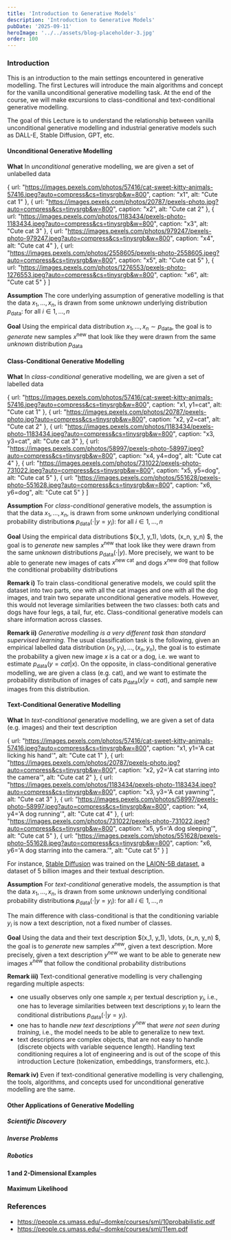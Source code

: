 ```yaml
---
title: 'Introduction to Generative Models'
description: 'Introduction to Generative Models'
pubDate: '2025-09-11'
heroImage: '../../assets/blog-placeholder-3.jpg'
order: 100
---
```




### Introduction

This is an introduction to the main settings encountered in generative modelling. The first Lectures will introduce the main algorithms and concept for the vanilla unconditional generative modelling task.
At the end of the course, we will make excursions to class-conditional and text-conditional generative modelling.

The goal of this Lecture is to understand the relationship between vanilla unconditional generative modelling and industrial generative models such as DALL-E, Stable Diffusion, GPT, etc.


#### Unconditional Generative Modelling

**What** In *unconditional* generative modelling, we are given a set of unlabelled data

<T block v='text("Data: ") underbrace({x_1, x_2, x_3,dots, x_n}, n "observations") in bb(R)^d .' />

  {
    url: "https://images.pexels.com/photos/57416/cat-sweet-kitty-animals-57416.jpeg?auto=compress&cs=tinysrgb&w=800",
    caption: "x1",
    alt: "Cute cat 1"
  },
  {
    url: "https://images.pexels.com/photos/20787/pexels-photo.jpg?auto=compress&cs=tinysrgb&w=800",
    caption: "x2",
    alt: "Cute cat 2"
  },
  {
    url: "https://images.pexels.com/photos/1183434/pexels-photo-1183434.jpeg?auto=compress&cs=tinysrgb&w=800",
    caption: "x3",
    alt: "Cute cat 3"
  },
  {
    url: "https://images.pexels.com/photos/979247/pexels-photo-979247.jpeg?auto=compress&cs=tinysrgb&w=800",
    caption: "x4",
    alt: "Cute cat 4"
  },
  {
    url: "https://images.pexels.com/photos/2558605/pexels-photo-2558605.jpeg?auto=compress&cs=tinysrgb&w=800",
    caption: "x5",
    alt: "Cute cat 5"
  },
  {
    url: "https://images.pexels.com/photos/1276553/pexels-photo-1276553.jpeg?auto=compress&cs=tinysrgb&w=800",
    caption: "x6",
    alt: "Cute cat 5"
  }
]

<TypicalGallery data={catGallery} caption="A dataset of cat photos (source, Pexels.com)." />



**Assumption** The core underlying assumption of generative modelling is that the data $x_1, \dots, x_n$, is drawn from some *unknown* underlying distribution $p_{\mathrm{data}}$: for all $i \in 1, \dots, n$

<T block v='x_i ~ underbrace(p_"data", "unknown") .' />

**Goal** Using the empirical data distribution $x_1, \dots, x_n \sim p_{\mathrm{data}}$, the goal is to *generate* new samples $x^{\text{new}}$ that look like they were drawn from the same *unknown* distribution $p_{\mathrm{data}}$


<T block v='x^"new" ~ p_"data" .' />


#### Class-Conditional Generative Modelling

**What** In *class-conditional* generative modelling, we are given a set of labelled data

<T block v='text("Data: ") underbrace({(x_1, y_1),dots, (x_n, y_n)}, n "labelled observations") in bb(R)^d times bb(R) .' />


  {
    url: "https://images.pexels.com/photos/57416/cat-sweet-kitty-animals-57416.jpeg?auto=compress&cs=tinysrgb&w=800",
    caption: "x1, y1=cat",
    alt: "Cute cat 1"
  },
  {
    url: "https://images.pexels.com/photos/20787/pexels-photo.jpg?auto=compress&cs=tinysrgb&w=800",
    caption: "x2, y2=cat",
    alt: "Cute cat 2"
  },
  {
    url: "https://images.pexels.com/photos/1183434/pexels-photo-1183434.jpeg?auto=compress&cs=tinysrgb&w=800",
    caption: "x3, y3=cat",
    alt: "Cute cat 3"
  },
  {
    url: "https://images.pexels.com/photos/58997/pexels-photo-58997.jpeg?auto=compress&cs=tinysrgb&w=800",
    caption: "x4, y4=dog",
    alt: "Cute cat 4"
  },
  {
    url: "https://images.pexels.com/photos/731022/pexels-photo-731022.jpeg?auto=compress&cs=tinysrgb&w=800",
    caption: "x5, y5=dog",
    alt: "Cute cat 5"
  },
  {
    url: "https://images.pexels.com/photos/551628/pexels-photo-551628.jpeg?auto=compress&cs=tinysrgb&w=800",
    caption: "x6, y6=dog",
    alt: "Cute cat 5"
  }
]

<TypicalGallery data={catDogGallery} caption="A labelled dataset of cat and dog photos (source, Pexels.com)." />



**Assumption** For *class-conditional* generative models, the assumption is that the data $x_1, \dots, x_n$, is drawn from some *unknown* underlying conditional probability distribution**s** $p_{\mathrm{data}}( \cdot | y = y_i)$: for all $i \in 1, \dots, n$

<T block v='x_i ~ underbrace(p_"data" (dot | y = y_i), "unknown"), y_i in {"cat", "dog"}.' />

**Goal** Using the empirical data distributions $(x_1, y_1), \dots, (x_n, y_n) $, the goal is to *generate* new samples $x^{\text{new}}$ that look like they were drawn from the same *unknown* distributions $p_{\mathrm{data}}(\cdot | y)$. More precisely, we want to be able to generate new images of cats $x^{\text{new cat}}$ and dogs $x^{\text{new dog}}$ that follow the conditional probability distributions


<T block v='x^"new cat" ~ p_"data" (dot | y="cat") ,' />
<T block v='x^"new dog" ~ p_"data" (dot | y="dog") .' />

**Remark i)**
To train class-conditional generative models, we could split the dataset into two parts, one with all the cat images and one with all the dog images, and train two separate unconditional generative models. However, this would not leverage similarities between the two classes: both cats and dogs have four legs, a tail, fur, etc. Class-conditional generative models can share information across classes.

**Remark ii)**
*Generative modelling is a very different task than standard supervised learning*. The usual classification task is the following, given an empirical labelled data distribution $(x_1, y_1), \dots, (x_n, y_n)$, the goal is to estimate the probability a given new image $x$ is a cat or a dog, i.e. we want to estimate $p_{\mathrm{data}}(y = cat | x)$.
On the opposite, in class-conditional generative modelling, we are given a class (e.g. cat), and we want to estimate the probability distribution of images of cats $p_{\mathrm{data}}(x | y = cat)$, and sample new images from this distribution.

#### Text-Conditional Generative Modelling

**What** In *text-conditional* generative modelling, we are given a set of data (e.g. images) and their text description

<T block v='text("Data: ") underbrace({(x_1, y_1),dots, (x_n, y_n)}, n "images" x_i "and their text description " y_i)  .' />


  {
    url: "https://images.pexels.com/photos/57416/cat-sweet-kitty-animals-57416.jpeg?auto=compress&cs=tinysrgb&w=800",
    caption: "x1, y1='A cat licking his hand'",
    alt: "Cute cat 1"
  },
  {
    url: "https://images.pexels.com/photos/20787/pexels-photo.jpg?auto=compress&cs=tinysrgb&w=800",
    caption: "x2, y2='A cat starring into the camera'",
    alt: "Cute cat 2"
  },
  {
    url: "https://images.pexels.com/photos/1183434/pexels-photo-1183434.jpeg?auto=compress&cs=tinysrgb&w=800",
    caption: "x3, y3='A cat yawning'",
    alt: "Cute cat 3"
  },
  {
    url: "https://images.pexels.com/photos/58997/pexels-photo-58997.jpeg?auto=compress&cs=tinysrgb&w=800",
    caption: "x4, y4='A dog running'",
    alt: "Cute cat 4"
  },
  {
    url: "https://images.pexels.com/photos/731022/pexels-photo-731022.jpeg?auto=compress&cs=tinysrgb&w=800",
    caption: "x5, y5='A dog sleeping'",
    alt: "Cute cat 5"
  },
  {
    url: "https://images.pexels.com/photos/551628/pexels-photo-551628.jpeg?auto=compress&cs=tinysrgb&w=800",
    caption: "x6, y6='A dog starring into the camera.'",
    alt: "Cute cat 5"
  }
]

<TypicalGallery data={catDogTextGallery} caption="A dataset of cat and dog photos, and their text description (source, Pexels.com)." />


For instance, [Stable Diffusion](https://stabledifffusion.com/) was trained on the [LAION-5B dataset](https://laion.ai/blog/laion-5b/), a dataset of 5 billion images and their textual description.

**Assumption** For *text-conditional* generative models, the assumption is that the data $x_1, \dots, x_n$, is drawn from some *unknown* underlying conditional probability distribution**s** $p_{\mathrm{data}}( \cdot | y = y_i)$: for all $i \in 1, \dots, n$

<T block v='x_i ~ underbrace(p_"data" (dot | y = y_i), "unknown"), y_i "is a text description".' />

The main difference with class-conditional is that the conditioning variable $y_i$ is now a text description, not a fixed number of classes.


**Goal** Using the data and their text description $(x_1, y_1), \dots, (x_n, y_n) $, the goal is to *generate* new samples $x^{\text{new}}$, given a text description.
More precisely, given a text description $y^{new}$ we want to be able to generate new images $x^{\text{new}}$ that follow the conditional probability distributions

<T block v='x^"new" ~ p_"data" (dot | y=y^"new") ,' />


**Remark iii)** Text-conditional generative modelling is very challenging regarding multiple aspects:
- one usually observes only one sample $x_i$ per textual description $y_i$, i.e., one has to leverage similarities between text descriptions $y_i$ to learn the conditional distributions $p_{\mathrm{data}}(\cdot | y=y_i)$.
- one has to handle *new text descriptions* $y^{new}$ that *were not seen during training*, i.e., the model needs to be able to generalize to new text.
- text descriptions are complex objects, that are not easy to handle (discrete objects with variable sequence length). Handling text conditioning requires a lot of engineering and is out of the scope of this introduction Lecture (tokenization, embeddings, transformers, etc.).

**Remark iv)** Even if text-conditional generative modelling is very challenging, the tools, algorithms, and concepts used for unconditional generative modelling are the same.

#### Other Applications of Generative Modelling

##### Scientific Discovery

##### Inverse Problems

##### Robotics

#### 1 and 2-Dimensional Examples

#### Maximum Likelihood

### References
- https://people.cs.umass.edu/~domke/courses/sml/10probabilistic.pdf
- https://people.cs.umass.edu/~domke/courses/sml/11em.pdf

